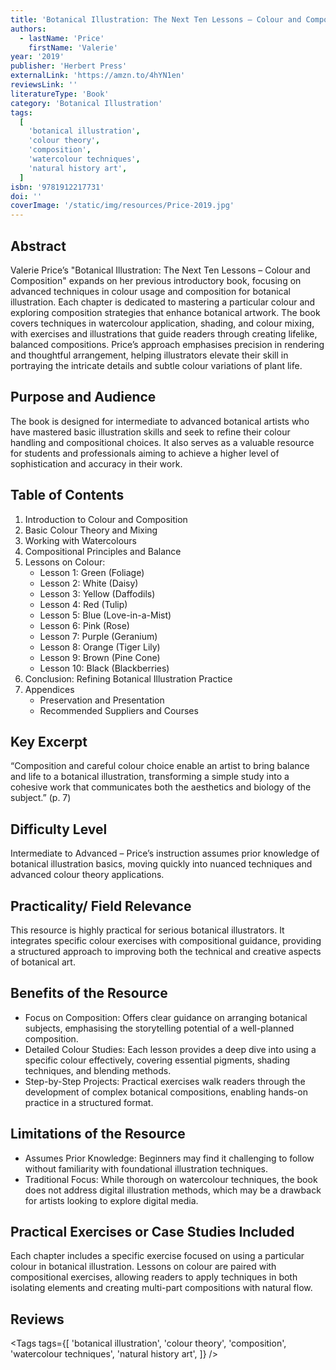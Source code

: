 ```yaml
---
title: 'Botanical Illustration: The Next Ten Lessons – Colour and Composition'
authors:
  - lastName: 'Price'
    firstName: 'Valerie'
year: '2019'
publisher: 'Herbert Press'
externalLink: 'https://amzn.to/4hYN1en'
reviewsLink: ''
literatureType: 'Book'
category: 'Botanical Illustration'
tags:
  [
    'botanical illustration',
    'colour theory',
    'composition',
    'watercolour techniques',
    'natural history art',
  ]
isbn: '9781912217731'
doi: ''
coverImage: '/static/img/resources/Price-2019.jpg'
---
```


## Abstract

Valerie Price’s "Botanical Illustration: The Next Ten Lessons – Colour and Composition" expands on her previous introductory book, focusing on advanced techniques in colour usage and composition for botanical illustration. Each chapter is dedicated to mastering a particular colour and exploring composition strategies that enhance botanical artwork. The book covers techniques in watercolour application, shading, and colour mixing, with exercises and illustrations that guide readers through creating lifelike, balanced compositions. Price’s approach emphasises precision in rendering and thoughtful arrangement, helping illustrators elevate their skill in portraying the intricate details and subtle colour variations of plant life.

## Purpose and Audience

The book is designed for intermediate to advanced botanical artists who have mastered basic illustration skills and seek to refine their colour handling and compositional choices. It also serves as a valuable resource for students and professionals aiming to achieve a higher level of sophistication and accuracy in their work.

## Table of Contents

1. Introduction to Colour and Composition
2. Basic Colour Theory and Mixing
3. Working with Watercolours
4. Compositional Principles and Balance
5. Lessons on Colour:
   - Lesson 1: Green (Foliage)
   - Lesson 2: White (Daisy)
   - Lesson 3: Yellow (Daffodils)
   - Lesson 4: Red (Tulip)
   - Lesson 5: Blue (Love-in-a-Mist)
   - Lesson 6: Pink (Rose)
   - Lesson 7: Purple (Geranium)
   - Lesson 8: Orange (Tiger Lily)
   - Lesson 9: Brown (Pine Cone)
   - Lesson 10: Black (Blackberries)
6. Conclusion: Refining Botanical Illustration Practice
7. Appendices
   - Preservation and Presentation
   - Recommended Suppliers and Courses

## Key Excerpt

“Composition and careful colour choice enable an artist to bring balance and life to a botanical illustration, transforming a simple study into a cohesive work that communicates both the aesthetics and biology of the subject.” (p. 7)

## Difficulty Level

Intermediate to Advanced – Price’s instruction assumes prior knowledge of botanical illustration basics, moving quickly into nuanced techniques and advanced colour theory applications.

## Practicality/ Field Relevance

This resource is highly practical for serious botanical illustrators. It integrates specific colour exercises with compositional guidance, providing a structured approach to improving both the technical and creative aspects of botanical art.

## Benefits of the Resource

- Focus on Composition: Offers clear guidance on arranging botanical subjects, emphasising the storytelling potential of a well-planned composition.
- Detailed Colour Studies: Each lesson provides a deep dive into using a specific colour effectively, covering essential pigments, shading techniques, and blending methods.
- Step-by-Step Projects: Practical exercises walk readers through the development of complex botanical compositions, enabling hands-on practice in a structured format.

## Limitations of the Resource

- Assumes Prior Knowledge: Beginners may find it challenging to follow without familiarity with foundational illustration techniques.
- Traditional Focus: While thorough on watercolour techniques, the book does not address digital illustration methods, which may be a drawback for artists looking to explore digital media.

## Practical Exercises or Case Studies Included

Each chapter includes a specific exercise focused on using a particular colour in botanical illustration. Lessons on colour are paired with compositional exercises, allowing readers to apply techniques in both isolating elements and creating multi-part compositions with natural flow.

## Reviews

<Tags
  tags={[
    'botanical illustration',
    'colour theory',
    'composition',
    'watercolour techniques',
    'natural history art',
  ]}
/>
